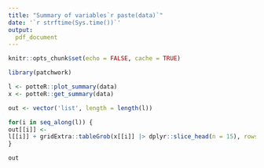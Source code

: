 ```yaml
---
title: "Summary of variables`r paste(data)`"
date: '`r strftime(Sys.time())`'
output:
  pdf_document
---
```


```r
knitr::opts_chunk$set(echo = FALSE, cache = TRUE)
```


```r

library(patchwork)

l <- potteR::plot_summary(data)
x <- potteR::get_summary(data)

out <- vector('list', length = length(l))

for(i in seq_along(l)) {
out[[i]] <-
l[[i]] + gridExtra::tableGrob(x[[i]] |> dplyr::slice_head(n = 15), rows = NULL)
}

out
```